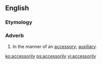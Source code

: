 ==English==

===Etymology===
{{suffix|accessory|ly}}

===Adverb===
{{en-adv}}

# In the manner of an [[accessory]]; [[auxiliary]].

[[ko:accessorily]]
[[ps:accessorily]]
[[vi:accessorily]]